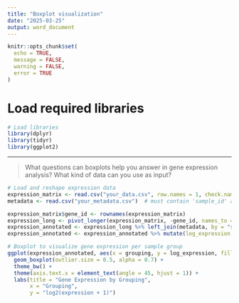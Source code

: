 ---
title: "Boxplot visualization"
date: "2025-03-25"
output: word_document
---

```{r setup, include=FALSE}
knitr::opts_chunk$set(
  echo = TRUE,
  message = FALSE,
  warning = FALSE,
  error = TRUE
)
```

# Load required libraries

```{r}
# Load libraries
library(dplyr)
library(tidyr)
library(ggplot2)
```

---

> What questions can boxplots help you answer in gene expression analysis? What kind of data can you use as input?


```{r}
# Load and reshape expression data
expression_matrix <- read.csv("your_data.csv", row.names = 1, check.names = FALSE)
metadata <- read.csv("your_metadata.csv")  # must contain 'sample_id' and 'grouping'

expression_matrix$gene_id <- rownames(expression_matrix)
expression_long <- pivot_longer(expression_matrix, -gene_id, names_to = "sample_id", values_to = "TPM")
expression_annotated <- expression_long %>% left_join(metadata, by = "sample_id")
expression_annotated <- expression_annotated %>% mutate(log_expression = log2(expression + 1))

# Boxplot to visualize gene expression per sample group
ggplot(expression_annotated, aes(x = grouping, y = log_expression, fill = grouping)) +
  geom_boxplot(outlier.size = 0.5, alpha = 0.7) +
  theme_bw() +
  theme(axis.text.x = element_text(angle = 45, hjust = 1)) +
  labs(title = "Gene Expression by Grouping",
       x = "Grouping",
       y = "log2(expression + 1)")

```


